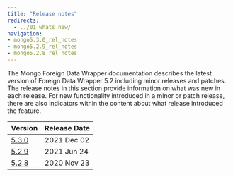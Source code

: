 ```yaml
---
title: "Release notes"
redirects:
  - ../01_whats_new/
navigation:
- mongo5.3.0_rel_notes
- mongo5.2.9_rel_notes
- mongo5.2.8_rel_notes
---
```


The Mongo Foreign Data Wrapper documentation describes the latest version of Foreign Data Wrapper 5.2 including minor releases and patches. The release notes in this section provide information on what was new in each release. For new functionality introduced in a minor or patch release, there are also indicators within the content about what release introduced the feature.

| Version                       | Release Date | 
| ----------------------------- | ------------ | 
| [5.3.0](mongo5.3.0_rel_notes) | 2021 Dec 02  |
| [5.2.9](mongo5.2.9_rel_notes) | 2021 Jun 24  |
| [5.2.8](mongo5.2.8_rel_notes) | 2020 Nov 23  |


